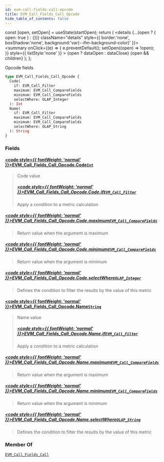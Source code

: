 ```yaml
---
id: evm-call-fields-call-opcode
title: EVM_Call_Fields_Call_Opcode
hide_table_of_contents: false
---
```







  const [open, setOpen] = useState(startOpen);
  return (
    <details {...(open ? { open: true } : {})} className="details" style={{ border:'none', boxShadow:'none', background:'var(--ifm-background-color)' }}>
      <summary
        onClick={(e) => {
          e.preventDefault();
          setOpen((open) => !open);
        }}
        style={{ listStyle:'none' }}
      >
      {open ? dataOpen : dataClose}
      </summary>
      {open && children}
    </details>
  );
};










Opcode fields


```graphql
type EVM_Call_Fields_Call_Opcode {
  Code(
    if: EVM_Call_Filter
    maximum: EVM_Call_CompareFields
    minimum: EVM_Call_CompareFields
    selectWhere: OLAP_Integer
  ): Int
  Name(
    if: EVM_Call_Filter
    maximum: EVM_Call_CompareFields
    minimum: EVM_Call_CompareFields
    selectWhere: OLAP_String
  ): String
}
```




### Fields

#### [<code style={{ fontWeight: 'normal' }}>EVM_Call_Fields_Call_Opcode.<b>Code</b></code>](#)<Bullet />[`Int`](/docs/graphql-reference/scalars/int) <Badge class="badge badge--secondary" text="scalar"/> 
> 
> 
> Code value
> ##### [<code style={{ fontWeight: 'normal' }}>EVM_Call_Fields_Call_Opcode.Code.<b>if</b></code>](#)<Bullet />[`EVM_Call_Filter`](/docs/graphql-reference/inputs/evm-call-filter) <Badge class="badge badge--secondary" text="input"/> 
> 
> 
> Apply a condition to a metric calculation
> 

##### [<code style={{ fontWeight: 'normal' }}>EVM_Call_Fields_Call_Opcode.Code.<b>maximum</b></code>](#)<Bullet />[`EVM_Call_CompareFields`](/docs/graphql-reference/enums/evm-call-compare-fields) <Badge class="badge badge--secondary" text="enum"/> 
> 
> 
> Return value when the argument is maximum
> 

##### [<code style={{ fontWeight: 'normal' }}>EVM_Call_Fields_Call_Opcode.Code.<b>minimum</b></code>](#)<Bullet />[`EVM_Call_CompareFields`](/docs/graphql-reference/enums/evm-call-compare-fields) <Badge class="badge badge--secondary" text="enum"/> 
> 
> 
> Return value when the argument is minimum
> 

##### [<code style={{ fontWeight: 'normal' }}>EVM_Call_Fields_Call_Opcode.Code.<b>selectWhere</b></code>](#)<Bullet />[`OLAP_Integer`](/docs/graphql-reference/inputs/olap-integer) <Badge class="badge badge--secondary" text="input"/> 
> 
> 
> Defines the condition to filter the results by the value of this metric
> 

#### [<code style={{ fontWeight: 'normal' }}>EVM_Call_Fields_Call_Opcode.<b>Name</b></code>](#)<Bullet />[`String`](/docs/graphql-reference/scalars/string) <Badge class="badge badge--secondary" text="scalar"/> 
> 
> 
> Name value
> ##### [<code style={{ fontWeight: 'normal' }}>EVM_Call_Fields_Call_Opcode.Name.<b>if</b></code>](#)<Bullet />[`EVM_Call_Filter`](/docs/graphql-reference/inputs/evm-call-filter) <Badge class="badge badge--secondary" text="input"/> 
> 
> 
> Apply a condition to a metric calculation
> 

##### [<code style={{ fontWeight: 'normal' }}>EVM_Call_Fields_Call_Opcode.Name.<b>maximum</b></code>](#)<Bullet />[`EVM_Call_CompareFields`](/docs/graphql-reference/enums/evm-call-compare-fields) <Badge class="badge badge--secondary" text="enum"/> 
> 
> 
> Return value when the argument is maximum
> 

##### [<code style={{ fontWeight: 'normal' }}>EVM_Call_Fields_Call_Opcode.Name.<b>minimum</b></code>](#)<Bullet />[`EVM_Call_CompareFields`](/docs/graphql-reference/enums/evm-call-compare-fields) <Badge class="badge badge--secondary" text="enum"/> 
> 
> 
> Return value when the argument is minimum
> 

##### [<code style={{ fontWeight: 'normal' }}>EVM_Call_Fields_Call_Opcode.Name.<b>selectWhere</b></code>](#)<Bullet />[`OLAP_String`](/docs/graphql-reference/inputs/olap-string) <Badge class="badge badge--secondary" text="input"/> 
> 
> 
> Defines the condition to filter the results by the value of this metric
> 



### Member Of

[`EVM_Call_Fields_Call`](/docs/graphql-reference/objects/evm-call-fields-call)  <Badge class="badge badge--secondary" text="object"/>


